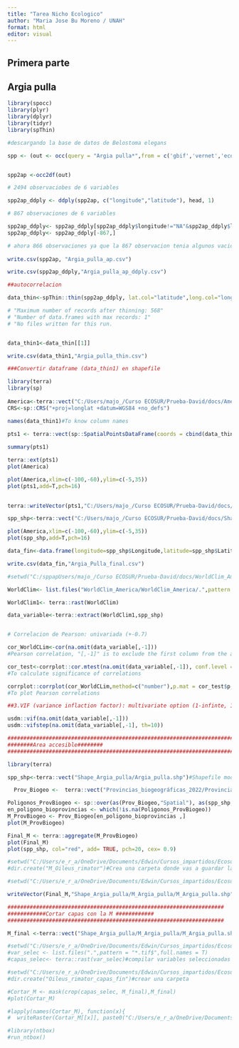 ---
title: "Tarea Nicho Ecologico"
author: "Maria Jose Bu Moreno / UNAH"
format: html
editor: visual
---
::: panel-tabset

## Primera parte

## Argia pulla

```{r}

library(spocc) 
library(plyr)
library(dplyr)
library(tidyr)
library(spThin)

```


```{r}
#descargando la base de datos de Belostoma elegans

spp <- (out <- occ(query = "Argia pulla*",from = c('gbif','vernet','ecoengine','idigbio','bison'),limit = 20000))


spp2ap <-occ2df(out)

# 2494 observaciobes de 6 variables 

spp2ap_ddply <- ddply(spp2ap, c("longitude","latitude"), head, 1)

# 867 observaciones de 6 variables

spp2ap_ddply<- spp2ap_ddply[spp2ap_ddply$longitude!="NA"&spp2ap_ddply$latitude!="NA",]
spp2ap_ddply<- spp2ap_ddply[-867,]

# ahora 866 observaciones ya que la 867 observacion tenia algunos vacios
  
write.csv(spp2ap, "Argia_pulla_ap.csv")

write.csv(spp2ap_ddply,"Argia_pulla_ap_ddply.csv")


```


```{r}
##autocorrelacion

data_thin<-spThin::thin(spp2ap_ddply, lat.col="latitude",long.col="longitude",thin.par=1,spec.col = "name",locs.thinned.list.return = TRUE,max.files = 1,write.files = FALSE,reps=1)

# "Maximum number of records after thinning: 568"
# "Number of data.frames with max records: 1"
# "No files written for this run.


data_thin1<-data_thin[[1]]

write.csv(data_thin1,"Argia_pulla_thin.csv")

###Convertir dataframe (data_thin1) en shapefile

library(terra)
library(sp)
  
America<-terra::vect("C:/Users/majo_/Curso ECOSUR/Prueba-David/docs/Americas/Americas.shp")
CRS<-sp::CRS("+proj=longlat +datum=WGS84 +no_defs")

names(data_thin1)#To know column names
  
pts1 <- terra::vect(sp::SpatialPointsDataFrame(coords = cbind(data_thin1$Longitude,data_thin1$Latitude),data_thin1,proj4string = CRS))

summary(pts1)

terra::ext(pts1)  
plot(America)

plot(America,xlim=c(-100,-60),ylim=c(-5,35))
plot(pts1,add=T,pch=16)

  
terra::writeVector(pts1,"C:/Users/majo_/Curso ECOSUR/Prueba-David/docs/Shape_Argia_pulla/Argia_pulla.shp",overwrite=T)

```


```{r}

spp_shp<-terra::vect("C:/Users/majo_/Curso ECOSUR/Prueba-David/docs/Shape_Argia_pulla/Argia_pulla.shp")

plot(America,xlim=c(-100,-60),ylim=c(-5,35))
plot(spp_shp,add=T,pch=16)

data_fin<-data.frame(longitude=spp_shp$Longitude,latitude=spp_shp$Latitude)

write.csv(data_fin,"Argia_Pulla_final.csv")

#setwd("C:/sppapUsers/majo_/Curso ECOSUR/Prueba-David/docs/WorldClim_America")

WorldClim<- list.files("WorldClim_America/WorldClim_America/.",pattern = "*.tif$",full.names = T)

WorldClim1<- terra::rast(WorldClim)

data_variable<-terra::extract(WorldClim1,spp_shp)


# Correlacion de Pearson: univariada (+-0.7)

cor_WorldCLim<-cor(na.omit(data_variable[,-1]))
#Pearson correlation, "[,-1]" is to exclude the first column from the analysis

cor_test<-corrplot::cor.mtest(na.omit(data_variable[,-1]), conf.level = 0.95)
#To calculate significance of correlations

corrplot::corrplot(cor_WorldCLim,method=c("number"),p.mat = cor_test$p, type = 'lower',diag=FALSE,insig="blank",addCoef.col ='black', number.cex = 0.8, order = 'AOE')
#To plot Pearson correlations

##3.VIF (variance inflaction factor): multivariate option (1-infinte, 1.5-10)

usdm::vif(na.omit(data_variable[,-1]))
usdm::vifstep(na.omit(data_variable[,-1], th=10))

###########################################################################
########Area accesible########
###########################################################################

library(terra)

spp_shp<-terra::vect("Shape_Argia_pulla/Argia_pulla.shp")#Shapefile modified in GIS software

  Prov_Biogeo <-  terra::vect("Provincias_biogeográficas_2022/Provincias_biogeográficas_2022/NeotropicMap_Geo.shp")

Poligonos_ProvBiogeo <- sp::over(as(Prov_Biogeo,"Spatial"), as(spp_shp,"Spatial") , fn = NULL)
en_poligono_bioprovincias <- which(!is.na(Poligonos_ProvBiogeo))
M_ProvBiogeo <- Prov_Biogeo[en_poligono_bioprovincias ,]
plot(M_ProvBiogeo)

Final_M <- terra::aggregate(M_ProvBiogeo)
plot(Final_M)
plot(spp_shp, col="red", add= TRUE, pch=20, cex= 0.9)

#setwd("C:/Users/e_r_a/OneDrive/Documents/Edwin/Cursos_impartidos/Ecosur_2024/Modulo_MNE/")
#dir.create("M_Oileus_rimator")#Crea una carpeta donde vas a guardar las áreas accesibles de cada especie (M)

#setwd("C:/Users/e_r_a/OneDrive/Documents/Edwin/Cursos_impartidos/Ecosur_2024/Modulo_MNE/M_Oileus_rimator/")

writeVector(Final_M,"Shape_Argia_pulla/M_Argia_pulla/M_Argia_pulla.shp",overwrite=T)

####################################################################
############Cortar capas con la M ############
####################################################################

M_final <-terra::vect("Shape_Argia_pulla/M_Argia_pulla/M_Argia_pulla.shp")

#setwd("C:/Users/e_r_a/OneDrive/Documents/Edwin/Cursos_impartidos/Ecosur_2024/Modulo_MNE/Variables")
#var_selec <- list.files(".",pattern = "*.tif$",full.names = T)
#capas_selec<- terra::rast(var_selec)#compilar variables seleccionadas

#setwd("C:/Users/e_r_a/OneDrive/Documents/Edwin/Cursos_impartidos/Ecosur_2024/Modulo_MNE")
#dir.create("Oileus_rimator_capas_fin")#crear una carpeta

#Cortar_M <- mask(crop(capas_selec, M_final),M_final)
#plot(Cortar_M)

#lapply(names(Cortar_M), function(x){
#  writeRaster(Cortar_M[[x]], paste0("C:/Users/e_r_a/OneDrive/Documents/Edwin/Cursos_impartidos/Ecosur_2024/Modulo_MNE/Oileus_rimator_capas_fin/",x,".asc"),overwrite=TRUE)})#Guardar capas recortadas

#library(ntbox)
#run_ntbox()

```
:::
